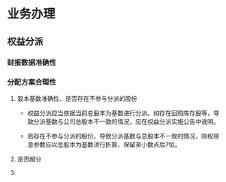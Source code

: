 # 业务办理

## 权益分派

### 财报数据准确性

### 分配方案合理性

1.  股本基数准确性、是否存在不参与分派的股份

    -   权益分派应当依据当前总股本为基数进行分派。如存在回购库存股等，导致分派基数与公司总股本不一致的情况，应在权益分派实施公告中说明。

    -   若存在不参与分派的股份，导致分派基数与总股本不一致的情况，除权除息参数应以总股本为基数进行折算，保留至小数点后7位。

2.  是否超分

3.  

### 
